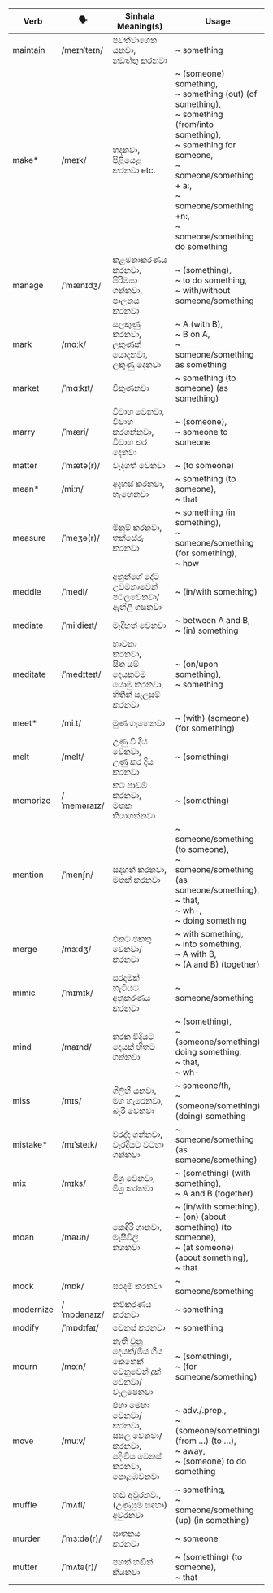 | Verb      | 🗣️           | Sinhala Meaning(s)                                  | Usage                                                                                                            |
| --------- | ----------- | --------------------------------------------------- | ---------------------------------------------------------------------------------------------------------------------------- |
| maintain  | /meɪnˈteɪn/ | පවත්වාගෙන යනවා,<br/>නඩත්තු කරනවා                               | ~ something                                                                                                                        |
| make\*    | /meɪk/      | හදනවා,<br/>පිළියෙළ කරනවා etc.                             | ~ (someone) something,<br/>~ something (out) (of something),<br/>~ something (from/into something),<br/>~ something for someone,<br/>~ someone/something + a:,<br/>~ someone/something +n:,<br/>~ someone/something do something |
| manage    | /ˈmænɪdʒ/   | කළමනාකරණය කරනවා,<br/>පිරිමසා ගන්නවා,<br/>පාලනය කරනවා              | ~ (something),<br/>~ to do something,<br/>~ with/without someone/something                                                                               |
| mark      | /mɑːk/      | සලකුණු කරනවා,<br/>ලකුණක් යොදනවා,<br/>ලකුණු දෙනවා                       | ~ A (with B),<br/>~ B on A,<br/>~ someone/something as something                                                                                   |
| market    | /ˈmɑːkɪt/   | විකුණනවා                                               | ~ something (to someone) (as something)                                                                                                       |
| marry     | /ˈmæri/     | විවාහ වෙනවා,<br/>විවාහ කරගන්නවා,<br/>විවාහ කර දෙනවා                  | ~ (someone),<br/>~ someone to someone                                                                                                           |
| matter    | /ˈmætə(r)/  | වැදගත් වෙනවා                                            | ~ (to someone)                                                                                                                    |
| mean\*    | /miːn/      | අදහස් කරනවා,<br/>හැඟෙනවා                                     | ~ something (to someone),<br/>~ that                                                                                                        |
| measure   | /ˈmeʒə(r)/  | මිනුම් කරනවා,<br/>තක්සේරු කරනවා                                 | ~ something (in something),<br/>~ someone/something (for something),<br/>~ how                                                                                 |
| meddle    | /ˈmedl/     | අනුන්ගේ දේට උවමනාවෙන් පටලවෙනවා/ඇඟිලි ගසනවා                      | ~ (in/with something)                                                                                                              |
| mediate   | /ˈmiːdieɪt/ | මැදිහත් වෙනවා                                            | ~ between A and B,<br/>~ (in) something                                                                                             |
| meditate  | /ˈmedɪteɪt/ | භාවනා කරනවා,<br/>සිත යම් දෙයකටම යොමු කරනවා,<br/>හිතින් සැලසුම් කරනවා  | ~ (on/upon something),<br/>~ something                                                                                                    |
| meet\*    | /miːt/      | මුණ ගැහෙනවා                                             | ~ (with) (someone) (for something)                                                                                                      |
| melt      | /melt/      | උණු වී දිය වෙනවා,<br/>උණු කර දිය කරනවා                          | ~ (something)                                                                                                                      |
| memorize  | /ˈmeməraɪz/ | කට පාඩම් කරනවා,<br/>මතක තියාගන්නවා                             | ~ (something)                                                                                                                      |
| mention   | /ˈmenʃn/    | සඳහන් කරනවා,<br/>මතක් කරනවා                              | ~ someone/something (to someone),<br/>~ someone/something (as someone/something),<br/>~ that,<br/>~ wh-,<br/>~ doing something                                                  |
| merge     | /mɜːdʒ/     | එකට එකතු වෙනවා/කරනවා                                    | ~ with something,<br/>~ into something,<br/>~ A with B,<br/>~ (A and B) (together)                                                             |
| mimic     | /ˈmɪmɪk/    | සරදමක් හැටියට අනුකරණය කරනවා                              | ~ someone/something                                                                                                                     |
| mind      | /maɪnd/     | නරක විදියට දෙයක් හිතට ගන්නවා                               | ~ (something),<br/>~ (someone/something) doing something,<br/>~ that,<br/>~ wh-                                                                           |
| miss      | /mɪs/       | ගිලිහී යනවා,<br/>මග හැරෙනවා,<br/>බැරි වෙනවා                      | ~ someone/th,<br/>~ (someone/something) (doing) something                                                                                           |
| mistake\* | /mɪˈsteɪk/  | වරද්ද ගන්නවා,<br/>වැරදියට වටහා ගන්නවා                           | ~ someone/something (as someone/something)                                                                                                         |
| mix       | /mɪks/      | මිශ්‍ර වෙනවා,<br/>මිශ්‍ර කරනවා                                | ~ (something) (with something),<br/>~ A and B (together)                                                                                  |
| moan      | /məʊn/      | කෙඳිරි ගානවා,<br/>මැසිවිලි නගනවා                               | ~ (in/with something),<br/>~ (on) (about something) (to someone),<br/>~ (at someone) (about something),<br/>~ that                                             |
| mock      | /mɒk/       | සරදම් කරනවා                                           | ~ someone/something                                                                                                                     |
| modernize | /ˈmɒdənaɪz/ | නවීකරණය කරනවා                                         | ~ something                                                                                                                        |
| modify    | /ˈmɒdɪfaɪ/  | වෙනස් කරනවා                                            | ~ something                                                                                                                        |
| mourn     | /mɔːn/      | නැති වුනු දෙයක්/මිය ගිය කෙනෙක් වෙනුවෙන් දුක් වෙනවා/වැලපෙනවා               | ~ (something),<br/>~ (for someone/something)                                                                                                   |
| move      | /muːv/      | එහා මෙහා වෙනවා/කරනවා,<br/>සසල වෙනවා/කරනවා,<br/>පදිංචිය වෙනස් කරනවා,<br/>පොළඹවනවා | ~ adv./.prep.,<br/>~ (someone/something) (from …) (to …),<br/>~ away,<br/>~ (someone) to do something                                                 |
| muffle    | /ˈmʌfl/     | හඬ අවුරනවා,<br/>(උණුසුම සඳහා) අවුරනවා                          | ~ something,<br/>~ someone/something (up) (in something)                                                                                             |
| murder    | /ˈmɜːdə(r)/ | ඝාතනය කරනවා                                           | ~ someone                                                                                                                         |
| mutter    | /ˈmʌtə(r)/  | පහත් හඬින් කියනවා                                        | ~ (something) (to someone),<br/>~ that                                                                                                      |